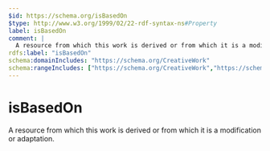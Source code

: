 ```yaml
---
$id: https://schema.org/isBasedOn
$type: http://www.w3.org/1999/02/22-rdf-syntax-ns#Property
label: isBasedOn
comment: |
  A resource from which this work is derived or from which it is a modification or adaptation.
rdfs:label: "isBasedOn"
schema:domainIncludes: "https://schema.org/CreativeWork"
schema:rangeIncludes: ["https://schema.org/CreativeWork","https://schema.org/Product","https://schema.org/URL"]
---
```


# isBasedOn

A resource from which this work is derived or from which it is a modification or adaptation.

